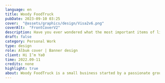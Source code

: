 ---
language: en
title: Woody FoodTruck
pubDate: 2023-09-10 03:25
cover:  "@assets/graphics/design/Visa2v6.png"
coverAlt:  "FrontCoverV2"
description: Have you ever wondered what the most important items of life are? Well, wonder no more!
draft: false
category: Personal Work
type: design
role: Album cover | Banner design
client: Hi I’m Ya0
time: 2022.09-11
credits: none
highlight: true
about: Woody FoodTruck is a small business started by a passionate group of friends that wanted to share their love for Italian food with others. Woody's built-in, wood-fired pizza oven is what makes them stand out from other businesses alike. They can handcraft the pizza in a way traditional Italians do. Thanks to the mobility of a food truck, they can serve their specialty wherever they please. You can taste their mouth-watering, fire-baked pizza at many food events and conventions.
---

